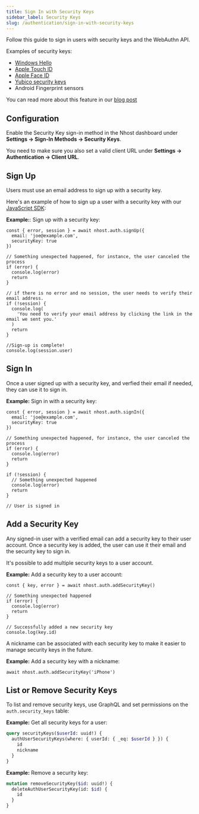 ```yaml
---
title: Sign In with Security Keys
sidebar_label: Security Keys
slug: /authentication/sign-in-with-security-keys
---
```


Follow this guide to sign in users with security keys and the WebAuthn API.

Examples of security keys:

- [Windows Hello](https://support.microsoft.com/en-us/windows/learn-about-windows-hello-and-set-it-up-dae28983-8242-bb2a-d3d1-87c9d265a5f0)
- [Apple Touch ID](https://support.apple.com/en-us/HT201371)
- [Apple Face ID](https://support.apple.com/en-us/HT208109)
- [Yubico security keys](https://www.yubico.com/)
- Android Fingerprint sensors

You can read more about this feature in our [blog post](https://nhost.io/blog/webauthn-sign-in-method)

## Configuration

Enable the Security Key sign-in method in the Nhost dashboard under **Settings -> Sign-In Methods -> Security Keys**.

You need to make sure you also set a valid client URL under **Settings -> Authentication -> Client URL**.

## Sign Up

Users must use an email address to sign up with a security key.

Here's an example of how to sign up a user with a security key with our [JavaScript SDK](/reference/javascript):

**Example:**: Sign up with a security key:

```tsx
const { error, session } = await nhost.auth.signUp({
  email: 'joe@example.com',
  securityKey: true
})

// Something unexpected happened, for instance, the user canceled the process
if (error) {
  console.log(error)
  return
}

// if there is no error and no session, the user needs to verify their email address.
if (!session) {
  console.log(
    'You need to verify your email address by clicking the link in the email we sent you.'
  )
  return
}

//Sign-up is complete!
console.log(session.user)
```

## Sign In

Once a user signed up with a security key, and verfied their email if needed, they can use it to sign in.

**Example:** Sign in with a security key:

```tsx
const { error, session } = await nhost.auth.signIn({
  email: 'joe@example.com',
  securityKey: true
})

// Something unexpected happened, for instance, the user canceled the process
if (error) {
  console.log(error)
  return
}

if (!session) {
  // Something unexpected happened
  console.log(error)
  return
}

// User is signed in
```

## Add a Security Key

Any signed-in user with a verified email can add a security key to their user account. Once a security key is added, the user can use it their email and the security key to sign in.

It's possible to add multiple security keys to a user account.

**Example:** Add a security key to a user account:

```tsx
const { key, error } = await nhost.auth.addSecurityKey()

// Something unexpected happened
if (error) {
  console.log(error)
  return
}

// Successfully added a new security key
console.log(key.id)
```

A nickname can be associated with each security key to make it easier to manage security keys in the future.

**Example:** Add a security key with a nickname:

```tsx
await nhost.auth.addSecurityKey('iPhone')
```

## List or Remove Security Keys

To list and remove security keys, use GraphQL and set permissions on the `auth.security_keys` table:

**Example:** Get all security keys for a user:

```graphql
query securityKeys($userId: uuid!) {
  authUserSecurityKeys(where: { userId: { _eq: $userId } }) {
    id
    nickname
  }
}
```

**Example:** Remove a security key:

```graphql
mutation removeSecurityKey($id: uuid!) {
  deleteAuthUserSecurityKey(id: $id) {
    id
  }
}
```
